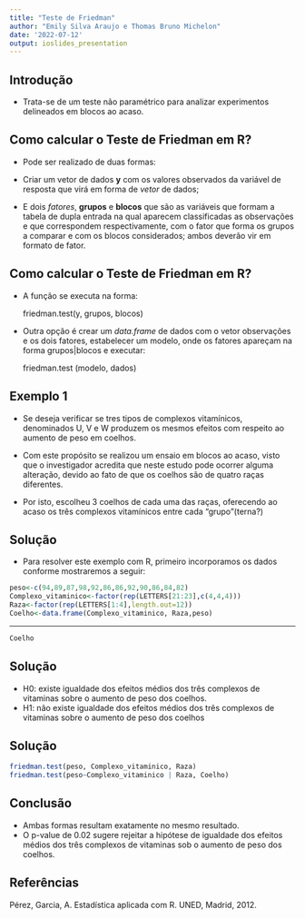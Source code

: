 ---
title: "Teste de Friedman"
author: "Emily Silva Araujo e Thomas Bruno Michelon"
date: '2022-07-12'
output: ioslides_presentation
---

## Introdução

-   Trata-se de um teste não paramétrico para analizar experimentos delineados em blocos ao acaso.

## Como calcular o Teste de Friedman em R?

-   Pode ser realizado de duas formas:

-   Criar um vetor de dados **y** com os valores observados da variável de resposta que virá em forma de *vetor* de dados;\

-   E dois *fatores*, **grupos** e **blocos** que são as variáveis que formam a tabela de dupla entrada na qual aparecem classificadas as observações e que correspondem respectivamente, com o fator que forma os grupos a comparar e com os blocos considerados; ambos deverão vir em formato de fator.

## Como calcular o Teste de Friedman em R?

-   A função se executa na forma:

    friedman.test(y, grupos, blocos)

-   Outra opção é crear um *data.frame* de dados com o vetor observações e os dois fatores, estabelecer um modelo, onde os fatores apareçam na forma grupos\|blocos e executar:

    friedman.test (modelo, dados)

## Exemplo 1

-   Se deseja verificar se tres tipos de complexos vitamínicos, denominados U, V e W produzem os mesmos efeitos com respeito ao aumento de peso em coelhos.

-   Com este propósito se realizou um ensaio em blocos ao acaso, visto que o investigador acredita que neste estudo pode ocorrer alguma alteração, devido ao fato de que os coelhos são de quatro raças diferentes.

-   Por isto, escolheu 3 coelhos de cada uma das raças, oferecendo ao acaso os três complexos vitamínicos entre cada "grupo"(terna?)

## Solução

-   Para resolver este exemplo com R, primeiro incorporamos os dados conforme mostraremos a seguir:

```{r, echo = TRUE}
peso<-c(94,89,87,98,92,86,86,92,90,86,84,82)
Complexo_vitaminico<-factor(rep(LETTERS[21:23],c(4,4,4)))
Raza<-factor(rep(LETTERS[1:4],length.out=12))
Coelho<-data.frame(Complexo_vitaminico, Raza,peso)
```

------------------------------------------------------------------------

```{r, echo = TRUE}
Coelho
```

## Solução

-   H0: existe igualdade dos efeitos médios dos três complexos de vitaminas sobre o aumento de peso dos coelhos.
-   H1: não existe igualdade dos efeitos médios dos três complexos de vitaminas sobre o aumento de peso dos coelhos

## Solução

```{r, echo = TRUE}
friedman.test(peso, Complexo_vitaminico, Raza)
friedman.test(peso~Complexo_vitaminico | Raza, Coelho)

```

## Conclusão

-   Ambas formas resultam exatamente no mesmo resultado.
-   O p-value de 0.02 sugere rejeitar a hipótese de igualdade dos efeitos médios dos três complexos de vitaminas sob o aumento de peso dos coelhos.

## Referências

Pérez, Garcia, A. Estadística aplicada com R. UNED, Madrid, 2012.
